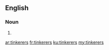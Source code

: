 ==English==

===Noun===
{{head|en|plural}}

# {{plural of|tinkerer|lang=en|nocat=1}}

[[ar:tinkerers]]
[[fr:tinkerers]]
[[ku:tinkerers]]
[[my:tinkerers]]